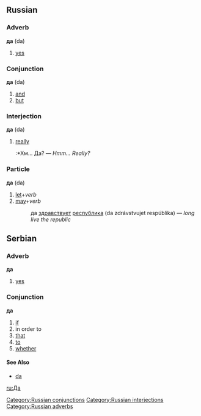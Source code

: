 ==Russian==
[[Category:Russian conjunctions]]
[[Category:Russian interjections]]
[[Category:Russian adverbs]]
===Adverb===
'''да''' (da)

# [[yes]]

===Conjunction===
'''да''' (da)

# [[and]]
# [[but]]

===Interjection===
'''да''' (da)

# [[really]]
#:*Хм... Да? — ''Hmm... Really?''

===Particle===
'''да''' (da)

# [[let]]+''verb''
# [[may]]+''verb''
#:да [[здравствовать|здравствует]] [[республика]] (da zdrávstvujet respúblika) — ''long live the republic''

==Serbian==
===Adverb===
'''да'''
#[[yes]]
===Conjunction===
'''да'''
#[[if]]
#in order to
#[[that]]
#[[to]]
#[[whether]]
====See Also====
*[[da]]


[[ru:Да]]